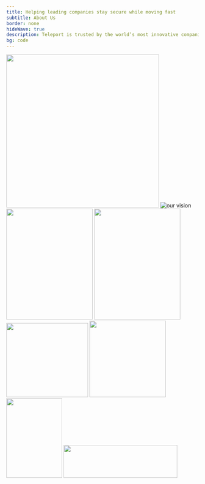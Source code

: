 ```yaml
---
title: Helping leading companies stay secure while moving fast
subtitle: About Us
border: none
hideWave: true
description: Teleport is trusted by the world’s most innovative companies who refuse to trade agility for security. By consolidating all aspects of infrastructure access into a single platform, Teleport reduces attack surface area, cuts operational overhead, easily enforces compliance, and improves productivity.   
bg: code
---
```




<SectionSimple bg="code">
  <SectionHeader
    title={meta.title}
    subtitle={meta.subtitle}
    description={meta.description}
    src="./benefits/assets/benefits@2x.png"
    bg="code"
    textColor="white"
    >
    <Image src="./assets/fingerprint.svg" width="400px" />
  </SectionHeader>
</SectionSimple>

<AnnouncementBar inLivingColor rows={NewHomepage} type="newHomepage" />

<SectionSimple>
  <SectionVisuals
    titleFontSize={["header-2", "header-1"]}
    flexStyle={["column-reverse", "row-reverse"]}
    imageLocation="center"
    subtitle="Our Vision"
    src="./assets/our-vision@2x.png"
    title="Today's computing environments have too much complexity, too many network boundaries, and too little trust. Complexity slows engineers down and leads to human errors. Complex systems can’t be secure despite the red tape of bureaucracy. We make trusted computing simple. This gives engineers freedom to move and freedom to build a better future."
    description=""
  >
    <Image src={OurVision} maxWidth="664px" alt="our vision" />
  </SectionVisuals>
</SectionSimple>

<LeadershipGrid />

<SectionSimple>
  <SectionVisuals
    minimumContentWidth="500px"
    title="Backed by leading investors"
    subtitle="Our Investors"
    description=""
  >
    <LogosGrid />
  </SectionVisuals>
</SectionSimple>

<SectionSimple bg="purpleStars" >
  <SectionVisuals
    title="How we behave"
    subtitle="Our Culture"
    description="Company values are great, but behavior is what we all live every day. If you join us as an employee, or trust us as a customer, these are the behaviors you can expect to see from us.  Every time."
    textColor="white"
    minimumContentWidth="500px"
    boxStyle="darkBackground"
  >
    <Image src="./benefits/assets/benefits@2x.png" width="226px" height="290px" />
  </SectionVisuals>
  <CultureGrid />
</SectionSimple>

<SectionSimple bg="grayWave">
  <SectionVisuals
    title="Your career is ready to blast off."
    subtitle="Working at Teleport"
    description="Teleport is growing fast and we need people like you to join us. If you are inspired by our vision and see yourself in our behaviors, we encourage you to explore our careers page. Here are some of the reasons to join us."
  >
    <Image src="./benefits/assets/benefits@2x.png" width="226px" height="290px" />
  </SectionVisuals>
  <CareersGrid />
</SectionSimple>

<SectionSimple>
  <SectionVisuals
    title="And the winner is…"
    subtitle="Our Awards"
    description="From leading analyst firms to top workplace awards, Teleport is recognized as a leader. It’s just one more reason why we are trusted by many of the world’s largest, most security-conscious organizations."
  >
  <Flex flexDirection="column" alignItems="center">
    <Flex >
      <Image src="./assets/awards/gartner.png" width="214px" height="194px" marginRight={6} />
      <Image src="./assets/awards/perks.svg" width="200px"  marginRight={6} />
      <Image src="./assets/awards/great-place.png" width="146px" height="208px"  marginRight={6} />
    </Flex>
    <Image src="./assets/logos/y-combinator.png" width="298px" height="86px" />
  </Flex>
  </SectionVisuals>
</SectionSimple>

<Careers />